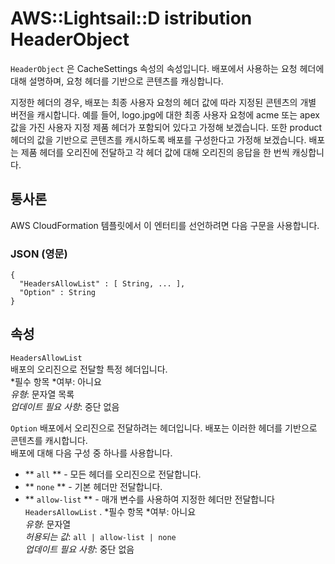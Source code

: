 # AWS::Lightsail::D istribution HeaderObject

`HeaderObject` 은 CacheSettings 속성의 속성입니다. 배포에서 사용하는 요청 헤더에 대해 설명하며, 요청 헤더를 기반으로 콘텐츠를 캐싱합니다.

지정한 헤더의 경우, 배포는 최종 사용자 요청의 헤더 값에 따라 지정된 콘텐츠의 개별 버전을 캐시합니다. 예를 들어, logo.jpg에 대한 최종 사용자 요청에 acme 또는 apex 값을 가진 사용자 지정 제품 헤더가 포함되어 있다고 가정해 보겠습니다. 또한 product 헤더의 값을 기반으로 콘텐츠를 캐시하도록 배포를 구성한다고 가정해 보겠습니다. 배포는 제품 헤더를 오리진에 전달하고 각 헤더 값에 대해 오리진의 응답을 한 번씩 캐싱합니다.

## 통사론

AWS CloudFormation 템플릿에서 이 엔터티를 선언하려면 다음 구문을 사용합니다.

### JSON (영문)

```
{
  "HeadersAllowList" : [ String, ... ],
  "Option" : String
}
```

## 속성

`HeadersAllowList`  
배포의 오리진으로 전달할 특정 헤더입니다.  
*필수 항목 *여부: 아니요  
_유형_: 문자열 목록  
_업데이트 필요 사항_: 중단 없음

`Option` 배포에서 오리진으로 전달하려는 헤더입니다. 배포는 이러한 헤더를 기반으로 콘텐츠를 캐시합니다.  
배포에 대해 다음 구성 중 하나를 사용합니다.

- ** `all` ** - 모든 헤더를 오리진으로 전달합니다.
- ** `none` ** - 기본 헤더만 전달합니다.
- ** `allow-list` ** - 매개 변수를 사용하여 지정한 헤더만 전달합니다 `HeadersAllowList` .
  *필수 항목 *여부: 아니요  
  _유형_: 문자열  
  _허용되는 값_: `all | allow-list | none`  
  _업데이트 필요 사항_: 중단 없음
